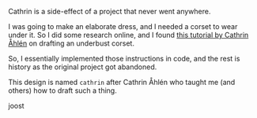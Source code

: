 Cathrin is a side-effect of a project that never went anywhere.

I was going to make an elaborate dress, and I needed a corset to wear under it.
So I did some research online, and I found [this tutorial by Cathrin
Åhlén](https://katafalk.wordpress.com/2010/06/24/underbust-pattern-tutorial/)
on drafting an underbust corset.

So, I essentially implemented those instructions in code, and the rest is
history as the original project got abandoned.

This design is named `cathrin` after Cathrin Åhlén who taught me (and others)
how to draft such a thing.

joost
